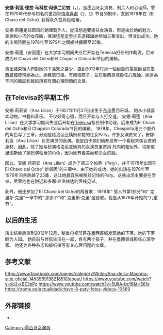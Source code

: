 {{refimprove|time=2019-6-20T04:33:02+00:00}}
{{Infobox person
| honorific_prefix = 
| name = 安娜·莉莲·德拉·马科拉
| honorific_suffix = 
| image = 
| image_size = 
| alt = 
| caption = 
| native_name = 
| native_name_lang =
| pronunciation = 
| romaji = 
| english_name = 
| zi = 
| hao = 
| real_name = 
| gender = 
| birth_name =  安娜·莉莲·德拉·马科拉·阿佩兰妮兹
| birth_date = {{Birth date and age|mf=yes|1957|11|27}}
| birth_place = [[墨西哥城|墨西哥城]]
| baptised = 
| disappeared_date = 
| disappeared_place = 
| disappeared_status = 
| death_date = 
| death_place = 
| death_cause = 
| body_discovered = 
| resting_place = 
| resting_place_coordinates = 
| monuments = 
| residence = 
| nationality = 墨西哥
| occupation = 心理学家，前女演员
| other_names = 
| ethnicity = 
| citizenship = 
| permanent_residency = 
| education = 
| alma_mater = 
| years_active = 
| era = 
| employer = 
| organization = 
| agent = 
| known_for = 
| research = 
| notable_works = ''{{en-link|Chespirito|Chespirito (TV series)}}''<br />''{{en-link|El Chapulín Colorado}}''<br />''{{en-link|El Chavo del Ocho}}''
| style = 
| home_town = 
| ancestor = 
| salary = 
| net_worth = 
| height = 
| height_m = 
| height_cm = 
| height_ft = 
| height_in = 
| weight = 
| weight_kg = 
| weight_lb = 
| weight_st = 
| television = 
| title = 
| term = 
| predecessor = 
| successor = 
| party = 
| movement = 
| opponents = 
| boards = 
| religion = 
| denomination = 
| criminal_charge = 
| criminal_penalty = 
| criminal_status = 
| spouse(s) = 
| partner(s) = 
| children = 
| parents = 
| relatives = 
| family = 
| callsign = 
| awards = 
| honours = 
| website = 
| module = 
| module2 = 
| module3 = 
| module4 = 
| module5 = 
| module6 = 
| signature = 
| signature_size = 
| signature_alt = 
| footnotes = 
| influences = 
| influenced = 
| width = 
| Img_size = 
| image_upright = 
| image_caption = 
| English_name = 
| almamater = 
| educate = 
| job2 = 
| past = 
| work = 
| award = 
| works = 
| credits = 
| label_name = 
| nocat_wdimage = 
| job = 
}}
'''安娜·莉莲·德拉·马科拉·阿佩兰尼兹'''（{{lang-es|Ana Lilian de la Macorra Apéllaniz}}，{{bd|1957年|11月27日}}），是墨西哥女演员、制片人和心理師，曾在1970年代参与知名的墨西哥[[情境喜劇|情境喜劇]]《{{en-link|El Chavo del Ocho}}》、《{{en-link|El Chapulín Colorado}}》节目的制作，直到1978年在《El Chavo del Ocho》获得永久性角色帕蒂。

安娜·莉蓮是該節目的助理製作人，從沒想過要擔任女演員，但是由於她的魅力、美麗和小巧的女孩臉，導演[[切斯皮里托|切斯皮里托]]先選擇讓她參加三集演出，但演出成功，她的出場時間在1978年至1979年之間總共擴展至25集。

安娜·莉莲（安丽莲）在大学学习期间失业后开始在Televisa担任制作助理，后来成为El Chavo del Ocho和El Chapulín Colorado节目的编辑。

演出結束後人們對她的下落知之甚少，直到2012年12月一個[[秘魯|秘魯]]的電視節目在[[墨西哥城|墨西哥城]]發現她為止。她目前已婚，有兩個孩子，並在墨西哥城擔任[[心理師|心理師]]。她還為不同的雜誌和報紙撰寫有關心理問題的文章。

==在Televisa的早期工作==
安娜·莉莉安（Ana Lilian）于1957年11月27日出生于[[东风|东风]]墨西哥城。 她从小就喜欢动物，书籍和音乐。 不仅好奇心强，而且开始与人打交道。
安娜·莉莲（Ana Lilian）在大学学习期间失业后开始在[[Televisa|Televisa]]担任制作助理，后来成为El Chavo del Ocho和El Chapulín Colorado节目的编辑。 1978年，Chespirito用三个额外的角色写了三章，分别是格洛丽亚姨妈和她的侄女Paty。许多女演员来了，安娜·莉莲（Ana Lilian）负责演员的表演。但是由于她们俩都没有一个看起来像女孩的身材，因此，除了她与扮演格洛丽亚姨妈的女演员里贾纳·托内的相似外，切斯皮里图斯给了她扮演帕蒂的角色，因为她有着美丽和少女的脸。

因此，安娜·莉莉安（Ana Lilian）成为了第三个帕蒂（Paty），并于1978年出现在El Chavo del Ocho“ 新邻居”的三章中。由于她的成功，她的出演在1978年至1979年间共跨越了25集，这让她最容易被粉丝记住的Paty。这些出场主要是在学校，尽管他也在附近和多娜·弗洛林达的客栈见过。

此外，他还参加了El Chavo del Ocho的两首歌：1979年“ 情人节第1部分”和“ 克里斯·克里”一章中的“ 那那个”和“ 克里斯·克里”这首歌。也是从1979年开始的“儿童节”。

==以后的生活==
演出结束后直到2012年12月，秘鲁电视节目在墨西哥城发现她的下落，她的下落鲜为人知。 她目前与伴侣生活在一起，育有两个孩子，并在墨西哥城担任心理学家。 他还为各种杂志和报纸撰写有关心理问题的文章。

== 参考文献 ==
{{reflist}}

https://www.facebook.com/pages/category/Writer/Ana-de-la-Macorra-sitio-oficial-1453969198218510/about/ {{Wayback|url=https://www.facebook.com/pages/category/Writer/Ana-de-la-Macorra-sitio-oficial-1453969198218510/about/ |date=20190801181456 }}
https://www.youtube.com/watch?v=xb3-xBE3pPo {{Wayback|url=https://www.youtube.com/watch?v=xb3-xBE3pPo |date=20201019062746 }}
https://www.youtube.com/watch?v=5UlIA-bx1fI&t=561s {{Wayback|url=https://www.youtube.com/watch?v=5UlIA-bx1fI&t=561s |date=20201031080916 }}
https://trome.pe/actualidad/chavo-8-paty-fotos-videos-10569 {{Wayback|url=https://trome.pe/actualidad/chavo-8-paty-fotos-videos-10569 |date=20201208101856 }}

==外部链接==
*{{IMDb name|1030889}}

[[Category:墨西哥女演員|Category:墨西哥女演員]]